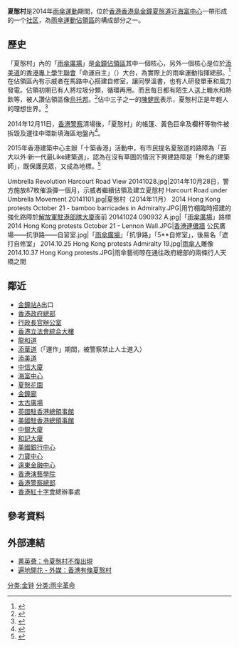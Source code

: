 {{NOT|夏慤道}}
{{Expand|time=2014-12-16T03:42:47+00:00}}
'''夏慤村'''是2014年[[雨傘運動|雨傘運動]]期間，位於[[香港|香港]][[香港島|香港島]][[金鐘|金鐘]][[夏慤道|夏慤道]]近[[海富中心|海富中心]]一帶形成的一个[[社区|社区]]，為[[雨傘運動佔領區|雨傘運動佔領區]]的構成部分之一。

== 歷史 ==
「夏慤村」內的「[[雨傘廣場|雨傘廣場]]」是[[雨傘革命佔領區|金鐘佔領區]]其中一個核心，另外一個核心是位於[[添美道|添美道]]的[[香港專上學生聯會|香港專上學生聯會]]「命運自主」（{{lang-la|Fato liberum Decision}}）大台，為實際上的雨傘運動指揮總部。<ref>{{cite news|title=樂禮街「地主」誓保夏慤村|url=https://hk.news.appledaily.com/local/daily/article/20141028/18915234|accessdate=2018-03-22|publisher=蘋果日報|date=2014-10-28|archive-date=2018-03-22|archive-url=https://web.archive.org/web/20180322143213/https://hk.news.appledaily.com/local/daily/article/20141028/18915234|dead-url=no}}</ref>在佔領區內有示威者在馬路中心搭建自修室，讓同學溫書，也有人研發單車和風力發電。佔領初期已有人將垃圾分類，循環再用。而且每日都有陌生人送上糖水和熱飲等，被人讚佔領區像[[烏托邦|烏托邦]]。<ref>{{cite news|title=烏托邦夏慤村 重現獅子山下互助精神|url=https://hk.news.appledaily.com/local/daily/article/20141211/18965332|accessdate=2018-03-22|publisher=蘋果日報|date=2014-12-11|archive-date=2018-03-22|archive-url=https://web.archive.org/web/20180322143348/https://hk.news.appledaily.com/local/daily/article/20141211/18965332|dead-url=no}}</ref>佔中三子之一的[[陳健民|陳健民]]表示，夏慤村正是年輕人的理想世界。<ref>{{cite news|title=「夏愨村是年輕人理想世界」|url=https://hk.news.yahoo.com/%E5%A4%8F%E6%84%A8%E6%9D%91%E6%98%AF%E5%B9%B4%E8%BC%95%E4%BA%BA%E7%90%86%E6%83%B3%E4%B8%96%E7%95%8C-215523183.html|accessdate=2018-03-22|publisher=星島日報|date=2015-01-05|archive-date=2018-03-22|archive-url=https://web.archive.org/web/20180322143324/https://hk.news.yahoo.com/%E5%A4%8F%E6%84%A8%E6%9D%91%E6%98%AF%E5%B9%B4%E8%BC%95%E4%BA%BA%E7%90%86%E6%83%B3%E4%B8%96%E7%95%8C-215523183.html|dead-url=no}}</ref>

2014年12月11日，[[香港警察|香港警察]]清場後，「夏慤村」的帳篷、黃色巨傘及欄杆等物件被拆毀及運往中環新填海區地盤內<ref>{{cite web|url=http://hk.apple.nextmedia.com/realtime/breaking/20141212/53222762|title=【金鐘清場】夏慤村遺骸 棄維港摩天輪旁|publisher=[[蘋果日報|蘋果日報]]|date=2014-12-12|accessdate=2014-12-12|archive-date=2014-12-14|archive-url=https://web.archive.org/web/20141214180632/http://hk.apple.nextmedia.com/realtime/breaking/20141212/53222762|dead-url=no}}</ref>。

2015年香港建築中心主辦「十築香港」活動中，有市民提名夏慤道的路障為「百大以外‧新一代最Like建築選」，認為在沒有草圖的情況下興建路障是「無名的建築師」，既保護民眾，又成為地標。<ref>{{cite news|title=選香港最喜愛建築　市民提名「夏愨村」路障|url=https://www.thestandnews.com/city/%E9%81%B8%E9%A6%99%E6%B8%AF%E5%8D%81%E5%A4%A7%E5%BB%BA%E7%AF%89-%E5%B8%82%E6%B0%91%E6%8F%90%E5%90%8D-%E5%A4%8F%E6%84%A8%E6%9D%91-%E8%B7%AF%E9%9A%9C/|accessdate=2018-03-22|publisher=立場新聞|date=2015-03-26|archive-date=2018-03-22|archive-url=https://web.archive.org/web/20180322210015/https://www.thestandnews.com/city/%E9%81%B8%E9%A6%99%E6%B8%AF%E5%8D%81%E5%A4%A7%E5%BB%BA%E7%AF%89-%E5%B8%82%E6%B0%91%E6%8F%90%E5%90%8D-%E5%A4%8F%E6%84%A8%E6%9D%91-%E8%B7%AF%E9%9A%9C/|dead-url=no}}</ref>

<gallery>
Umbrella Revolution Harcourt Road View 20141028.jpg|2014年10月28日，警方施放87枚催淚彈一個月，示威者繼續佔領及建立夏慤村
Harcourt Road under Umbrella Movement 20141101.jpg|夏慤村（2014年11月）
2014 Hong Kong protests October 21 - bamboo barricades in Admiralty.JPG|用竹棚臨時搭建的強化路障於[[中國人民解放軍駐香港部隊大廈|解放軍駐港部隊大廈]]面前
20141024 090932 A.jpg|「[[雨傘廣場|雨傘廣場]]」路標
2014 Hong Kong protests October 21 - Lennon Wall.JPG|[[連儂牆_(香港)|香港連儂牆]]
公民廣場——抗爭路——自習室.jpg|「[[雨傘廣場|雨傘廣場]]」「抗爭路」「5**自修室」，後易名「遮打自修室」
2014.10.25 Hong Kong protests Admiralty 19.jpg|[[雨傘人|雨傘人]]雕像
2014.10.37 Hong Kong protests.JPG|雨傘藝術晾在通往政府總部的兩條行人天橋之間
</gallery>

==鄰近==
*[[金鐘站|金鐘站]]A出口
*[[香港特別行政區政府總部_(建築物)|香港政府總部]]
*[[香港特別行政區行政長官辦公室|行政長官辦公室]]
*[[香港立法會綜合大樓|香港立法會綜合大樓]]
*[[龍和道|龍和道]]
*[[添華道|添華道]]（「運作」期間，被警察禁止人士進入）
*[[添美道|添美道]]
*[[中信大廈|中信大廈]]
*[[海富中心|海富中心]]
*[[夏慤花園|夏慤花園]]
*[[金鐘廊|金鐘廊]]
*[[太古廣場|太古廣場]]
*[[英國駐香港總領事館|英國駐香港總領事館]]
*[[美國駐香港總領事館|美國駐香港總領事館]]
*[[中銀大廈_(香港)|中銀大廈]]
*[[和記大廈|和記大廈]]
*[[美國銀行中心_(香港)|美國銀行中心]]
*[[力寶中心|力寶中心]]
*[[遠東金融中心|遠東金融中心]]
*[[香港演藝學院|香港演藝學院]]
*[[香港警察總部|香港警察總部]]
*[[香港紅十字會|香港紅十字會]]總辦事處

==參考資料==
{{reflist}}

==外部連結==
*[http://the-sun.on.cc/cnt/news/20141114/00418_003.html 菁英薈：令夏慤村不復出現]{{Wayback|url=http://the-sun.on.cc/cnt/news/20141114/00418_003.html |date=20160305011157 }}
*[http://www.post852.com/%E9%81%8D%E5%9C%B0%E9%96%8B%E8%8A%B1%EF%BD%9C%E5%A4%96%E5%AA%92%EF%BC%9A%E9%A6%99%E6%B8%AF%E6%9C%89%E6%A2%9D%E5%A4%8F%E6%85%A4%E6%9D%91/ 遍地開花 - 外媒：香港有條夏慤村]{{Wayback|url=http://www.post852.com/%E9%81%8D%E5%9C%B0%E9%96%8B%E8%8A%B1%EF%BD%9C%E5%A4%96%E5%AA%92%EF%BC%9A%E9%A6%99%E6%B8%AF%E6%9C%89%E6%A2%9D%E5%A4%8F%E6%85%A4%E6%9D%91/ |date=20141217095731 }}

{{雨傘革命}}

[[分类:金钟|分类:金钟]]
[[分类:雨伞革命|分类:雨伞革命]]